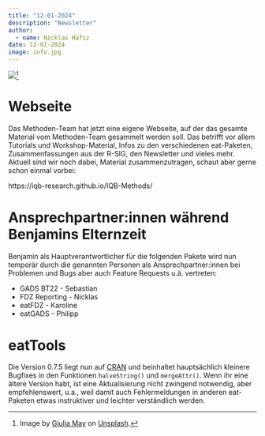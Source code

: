 ```yaml
---
title: "12-01-2024"
description: "Newsletter"
author: 
  - name: Nicklas Hafiz
date: 12-01-2024
image: info.jpg
---
```


![](info.jpg)[^1]

[^1]: Image by [Giulia May](https://unsplash.com/de/@giuliamay) on [Unsplash](https://unsplash.com/de/fotos/info-pfeil-beschilderung-8JFMYz-a8Xo).


# Webseite

Das Methoden-Team hat jetzt eine eigene Webseite, auf der das gesamte Material vom Methoden-Team gesammelt werden soll. Das betrifft vor allem Tutorials und Workshop-Material, Infos zu den verschiedenen eat-Paketen, Zusammenfassungen aus der R-SIG, den Newsletter und vieles mehr. Aktuell sind wir noch dabei, Material zusammenzutragen, schaut aber gerne schon einmal vorbei:

https://iqb-research.github.io/IQB-Methods/

# Ansprechpartner:innen während Benjamins Elternzeit

Benjamin als Hauptverantwortlicher für die folgenden Pakete wird nun temporär durch die genannten Personen als Ansprechpartner:innen bei Problemen und Bugs aber auch Feature Requests u.ä. vertreten:

-   GADS BT22 - Sebastian
-   FDZ Reporting - Nicklas
-   eatFDZ - Karoline
-   eatGADS - Philipp

# eatTools

Die Version 0.7.5 liegt nun auf [CRAN](https://cran.r-project.org/web/packages/eatTools/index.html) und beinhaltet hauptsächlich kleinere Bugfixes in den Funktionen `halveString()` und `mergeAttr()`. Wenn ihr eine ältere Version habt, ist eine Aktualisierung nicht zwingend notwendig, aber empfehlenswert, u.a., weil damit auch Fehlermeldungen in anderen eat-Paketen etwas instruktiver und leichter verständlich werden.
